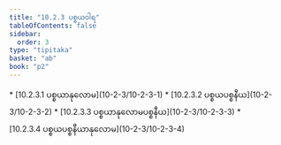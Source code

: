 ```yaml
---
title: "10.2.3 ပစ္စယဝါရ"
tableOfContents: false
sidebar:
  order: 3
type: "tipitaka"
basket: "ab"
book: "p2"
---
```



<DynamicBreadcrumb />



<TableOfContents book="p2" section="10.2.3">
* [10.2.3.1 ပစ္စယာနုလောမ](10-2-3/10-2-3-1)
* [10.2.3.2 ပစ္စယပစ္စနီယ](10-2-3/10-2-3-2)
* [10.2.3.3 ပစ္စယာနုလောမပစ္စနီယ](10-2-3/10-2-3-3)
* [10.2.3.4 ပစ္စယပစ္စနီယာနုလောမ](10-2-3/10-2-3-4)
</TableOfContents>